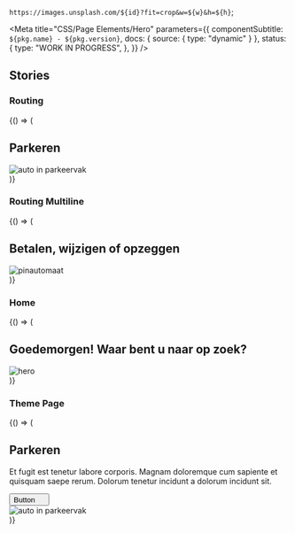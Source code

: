 


  `https://images.unsplash.com/${id}?fit=crop&w=${w}&h=${h}`;

<Meta
  title="CSS/Page Elements/Hero"
  parameters={{
    componentSubtitle: `${pkg.name} - ${pkg.version}`,
    docs: { source: { type: "dynamic" } },
    status: {
      type: "WORK IN PROGRESS",
    },
  }}
/>

<Description markdown={readme} />

## Stories

### Routing

<Canvas>
  <Story name="Routing">
    {() => (
      <section class="denhaag-hero denhaag-hero--routing">
        <div class="denhaag-hero__container">
          <div class="denhaag-hero__content">
            <h1 class="denhaag-hero__title utrecht-heading-1">Parkeren</h1>
          </div>
        </div>
        <img
          class="denhaag-hero__image"
          src={heroImage(400, 560, "photo-1470224114660-3f6686c562eb")}
          alt="auto in parkeervak"
        />
      </section>
    )}
  </Story>
</Canvas>

### Routing Multiline

<Canvas>
  <Story name="Routing Multiline">
    {() => (
      <section class="denhaag-hero denhaag-hero--routing">
        <div class="denhaag-hero__container">
          <div class="denhaag-hero__content">
            <h1 class="denhaag-hero__title utrecht-heading-1">Betalen, wijzigen of opzeggen</h1>
          </div>
        </div>
        <img
          class="denhaag-hero__image"
          src={heroImage(400, 560, "photo-1634733988138-bf2c3a2a13fa")}
          alt="pinautomaat"
        />
      </section>
    )}
  </Story>
</Canvas>

### Home

<Canvas>
  <Story name="Home">
    {() => (
      <section class="denhaag-hero denhaag-hero--home">
        <div class="denhaag-hero__container">
          <div class="denhaag-hero__content">
            <h1 class="denhaag-hero__title utrecht-heading-1">
              <strong>Goedemorgen!</strong> Waar bent u naar op zoek?
            </h1>
          </div>
        </div>
        <img class="denhaag-hero__image" src={heroImage(800, 800)} alt="hero" />
      </section>
    )}
  </Story>
</Canvas>

### Theme Page

<Canvas>
  <Story name="Theme Page">
    {() => (
      <section class="denhaag-hero denhaag-hero--theme-page">
        <div class="denhaag-hero__container">
          <div class="denhaag-hero__content">
            <h1 class="denhaag-hero__title utrecht-heading-1">Parkeren</h1>
            <p class="utrecht-paragraph denhaag-hero__text">
              Et fugit est tenetur labore corporis. Magnam doloremque cum sapiente et quisquam saepe rerum. Dolorum
              tenetur incidunt a dolorum incidunt sit.
            </p>
            <button class="denhaag-button denhaag-button--end-icon">
              Button
              <span class="denhaag-button__icon">
                <svg
                  aria-hidden="true"
                  class="denhaag-icon"
                  width="1em"
                  height="1em"
                  viewBox="0 0 15 8"
                  fill="none"
                  xmlns="http://www.w3.org/2000/svg"
                >
                  <path d="M0.792893 0.292893C1.18342 -0.0976311 1.81658 -0.0976311 2.20711 0.292893L7.5 5.58579L12.7929 0.292893C13.1834 -0.0976311 13.8166 -0.0976311 14.2071 0.292893C14.5976 0.683418 14.5976 1.31658 14.2071 1.70711L8.20711 7.70711C7.81658 8.09763 7.18342 8.09763 6.79289 7.70711L0.792893 1.70711C0.402369 1.31658 0.402369 0.683418 0.792893 0.292893Z" />
                </svg>
              </span>
            </button>
          </div>
        </div>
        <img
          class="denhaag-hero__image"
          src={heroImage(400, 560, "photo-1470224114660-3f6686c562eb")}
          alt="auto in parkeervak"
        />
      </section>
    )}
  </Story>
</Canvas>

